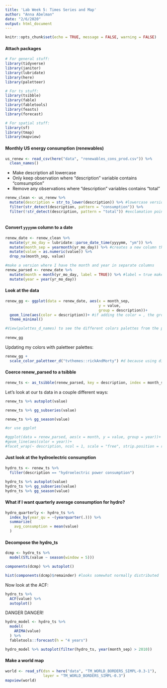```yaml
---
title: 'Lab Week 5: Times Series and Map'
author: "Anna Abelman"
date: "2/6/2020"
output: html_document
---
```


```r
knitr::opts_chunk$set(echo = TRUE, message = FALSE, warning = FALSE)
```

#### Attach packages
```r
# For general stuff:
library(tidyverse)
library(janitor)
library(lubridate)
library(here)
library(paletteer)

# For ts stuff: 
library(tsibble)
library(fable)
library(fabletools)
library(feasts)
library(forecast)

# For spatial stuff: 
library(sf)
library(tmap)
library(mapview)

```

#### Monthly US energy consumption (renewables)
```r
us_renew <- read_csv(here("data", "renewables_cons_prod.csv")) %>% 
  clean_names()
```

 - Make description all lowercase
 - Only keep observation where "description" variable contains "comsumption"
 - Remove any observations where "description" variables contains "total"

```r
renew_clean <- us_renew %>% 
  mutate(description = str_to_lower(description)) %>% #lowercase version
  filter(str_detect(description, pattern = "consumption")) %>%
  filter(!str_detect(description, pattern = "total")) #exclamation points means to exclude that function
  
```

#### Convert `yyyymm` column to a date
```r
renew_date <- renew_clean %>% 
  mutate(yr_mo_day = lubridate::parse_date_time(yyyymm, "ym")) %>% 
  mutate(month_sep = yearmonth(yr_mo_day)) %>% #creates a new column that only contains month and year
  mutate(value = as.numeric(value)) %>% 
  drop_na(month_sep, value)

#make a version where I have the month and year in separate columns
renew_parsed <- renew_date %>% 
  mutate(month = month(yr_mo_day, label = TRUE)) %>% #label = true makes it the month name and not the number
  mutate(year = year(yr_mo_day))
```

#### Look at the data
```r
renew_gg <- ggplot(data = renew_date, aes(x = month_sep,
                                          y = value, 
                                          group = description))+
  geom_line(aes(color = description))+ #if adding the color = , the group function is no longer necessary
  theme_minimal()

#View(palettes_d_names) to see the different colors palettes from the paletteers function
  
renew_gg
```

Updating my colors with paletteer palettes:
```r
renew_gg +
  scale_color_paletteer_d("tvthemes::rickAndMorty") #d because using discrete
```

#### Coerce renew_parsed to a tsibble

```r
renew_ts <- as_tsibble(renew_parsed, key = description, index = month_sep)
```

Let's look at our ts data in a couple different ways:
```r
renew_ts %>% autoplot(value)

renew_ts %>% gg_subseries(value)

renew_ts %>% gg_season(value)

#or use ggplot

#ggplot(data = renew_parsed, aes(x = month, y = value, group = year))+
#geom_line(aes(color = year))+
#facet_wrap(~ description, ncol = 1, scale = "free", strip.position = right)
```

#### Just look at the hydroelectric consumption

```r
hydro_ts <- renew_ts %>% 
  filter(description == "hydroelectric power consumption")

hydro_ts %>% autoplot(value)
hydro_ts %>% gg_subseries(value)
hydro_ts %>% gg_season(value)
```

#### What if I want quarterly average consumption for hydro?

```r
hydro_quarterly <- hydro_ts %>% 
  index_by(year_qu = ~(yearquarter(.))) %>% 
  summarize(
    avg_consumption = mean(value)
  )
```

#### Decompose the hydro_ts

```r
dcmp <- hydro_ts %>% 
  model(STL(value ~ season(window = 5)))

components(dcmp) %>% autoplot()

```

```r
hist(components(dcmp)$remainder) #looks somewhat normally distributed
```

Now look at the ACF:
```r
hydro_ts %>% 
  ACF(value) %>% 
  autoplot()
```

DANGER DANGER!
```r
hydro_model <- hydro_ts %>% 
  model(
    ARIMA(value)
  ) %>% 
  fabletools::forecast(h = "4 years")

hydro_model %>% autoplot(filter(hydro_ts, year(month_sep) > 2010))
```

#### Make a world map

```r
world <- read_sf(dsn = here("data", "TM_WORLD_BORDERS_SIMPL-0.3-1"),
                 layer = "TM_WORLD_BORDERS_SIMPL-0.3")
mapview(world)
```




















